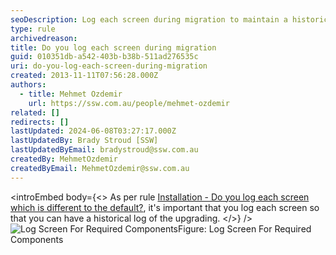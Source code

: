```yaml
---
seoDescription: Log each screen during migration to maintain a historical record of the upgrade process and ensure seamless tracking of progress.
type: rule
archivedreason:
title: Do you log each screen during migration
guid: 010351db-a542-403b-b38b-511ad276535c
uri: do-you-log-each-screen-during-migration
created: 2013-11-11T07:56:28.000Z
authors:
  - title: Mehmet Ozdemir
    url: https://ssw.com.au/people/mehmet-ozdemir
related: []
redirects: []
lastUpdated: 2024-06-08T03:27:17.000Z
lastUpdatedBy: Brady Stroud [SSW]
lastUpdatedByEmail: bradystroud@ssw.com.au
createdBy: MehmetOzdemir
createdByEmail: MehmetOzdemir@ssw.com.au
---
```


<introEmbed
  body={<>
As per rule [Installation - Do you log each screen which is different to the default?](/installation-do-you-log-each-screen-which-is-different-to-the-default), it's important that you log each screen so that you can have a historical log of the upgrading.
  </>}
/>
![Log Screen For Required Components](/uploads/rules/do-you-log-each-screen-during-migration/../../assets/CRM_LogScreenForRequiredComponent.gif)Figure: Log Screen For Required Components

